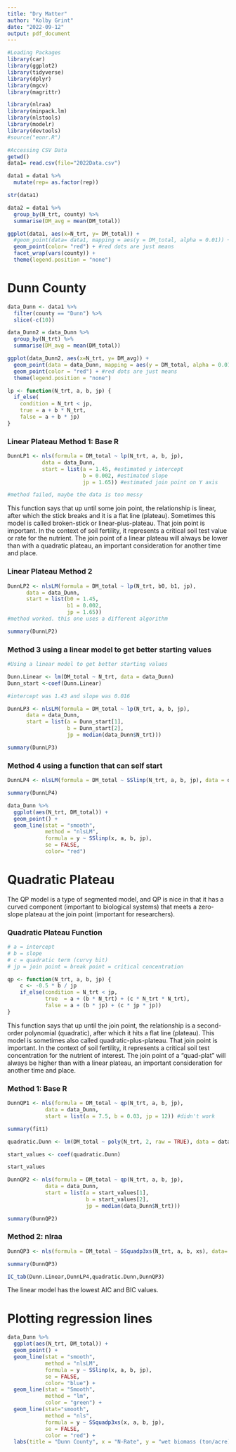 ```yaml
---
title: "Dry Matter"
author: "Kolby Grint"
date: "2022-09-12"
output: pdf_document
---
```


```r
#Loading Packages
library(car)
library(ggplot2)
library(tidyverse)
library(dplyr)
library(mgcv)
library(magrittr)

library(nlraa)
library(minpack.lm)
library(nlstools)
library(modelr)
library(devtools)
#source("eonr.R")
```


```r
#Accessing CSV Data
getwd()
data1= read.csv(file="2022Data.csv")

data1 = data1 %>%
  mutate(rep= as.factor(rep))

str(data1)
```

```r
data2 = data1 %>%
  group_by(N_trt, county) %>%
  summarise(DM_avg = mean(DM_total))

ggplot(data1, aes(x=N_trt, y= DM_total)) +
  #geom_point(data= data1, mapping = aes(y = DM_total, alpha = 0.01)) +
  geom_point(color= "red") + #red dots are just means
  facet_wrap(vars(county)) +
  theme(legend.position = "none")
```


# Dunn County
```r
data_Dunn <- data1 %>%
  filter(county == "Dunn") %>%
  slice(-c(10)) 
```

```r
data_Dunn2 = data_Dunn %>%
  group_by(N_trt) %>%
  summarise(DM_avg = mean(DM_total))

ggplot(data_Dunn2, aes(x=N_trt, y= DM_avg)) +
  geom_point(data = data_Dunn, mapping = aes(y = DM_total, alpha = 0.01)) +
  geom_point(color = "red") + #red dots are just means
  theme(legend.position = "none")
```


```r
lp <- function(N_trt, a, b, jp) {
  if_else(
    condition = N_trt < jp,
    true = a + b * N_trt,
    false = a + b * jp)
}
```

### Linear Plateau Method 1: Base R
```r
DunnLP1 <- nls(formula = DM_total ~ lp(N_trt, a, b, jp),
           data = data_Dunn,
           start = list(a = 1.45, #estimated y intercept
                        b = 0.002, #estimated slope
                        jp = 1.65)) #estimated join point on Y axis

#method failed, maybe the data is too messy
```
This function says that up until some join point, the relationship is linear, after which the stick breaks and it is a flat line (plateau). Sometimes this model is called broken-stick or linear-plus-plateau. That join point is important. In the context of soil fertility, it represents a critical soil test value or rate for the nutrient. The join point of a linear plateau will always be lower than with a quadratic plateau, an important consideration for another time and place.

### Linear Plateau Method 2
```r
DunnLP2 <- nlsLM(formula = DM_total ~ lp(N_trt, b0, b1, jp),
      data = data_Dunn,
      start = list(b0 = 1.45,
                   b1 = 0.002,
                   jp = 1.65))
#method worked. this one uses a different algorithm

summary(DunnLP2)
```

### Method 3 using a linear model to get better starting values
```r
#Using a linear model to get better starting values

Dunn.Linear <- lm(DM_total ~ N_trt, data = data_Dunn)
Dunn_start <-coef(Dunn.Linear)

#intercept was 1.43 and slope was 0.016
```

```r
DunnLP3 <- nlsLM(formula = DM_total ~ lp(N_trt, a, b, jp),
      data = data_Dunn,
      start = list(a = Dunn_start[1],
                   b = Dunn_start[2],
                   jp = median(data_Dunn$N_trt)))

summary(DunnLP3)
```

### Method 4 using a function that can self start
```r
DunnLP4 <- nlsLM(formula = DM_total ~ SSlinp(N_trt, a, b, jp), data = data_Dunn)

summary(DunnLP4)

```

```r
data_Dunn %>%
  ggplot(aes(N_trt, DM_total)) +
  geom_point() +
  geom_line(stat = "smooth", 
            method = "nlsLM", 
            formula = y ~ SSlinp(x, a, b, jp),
            se = FALSE,
            color= "red")
```

# Quadratic Plateau
The QP model is a type of segmented model, and QP is nice in that it has a curved component (important to biological systems) that meets a zero-slope plateau at the join point (important for researchers).

### Quadratic Plateau Function
```r
# a = intercept
# b = slope
# c = quadratic term (curvy bit)
# jp = join point = break point = critical concentration

qp <- function(N_trt, a, b, jp) {
    c <- -0.5 * b / jp
    if_else(condition = N_trt < jp,
            true  = a + (b * N_trt) + (c * N_trt * N_trt),
            false = a + (b * jp) + (c * jp * jp))
}
```

This function says that up until the join point, the relationship is a second-order polynomial (quadratic), after which it hits a flat line (plateau). This model is sometimes also called quadratic-plus-plateau. That join point is important. In the context of soil fertility, it represents a critical soil test concentration for the nutrient of interest. The join point of a “quad-plat” will always be higher than with a linear plateau, an important consideration for another time and place.


### Method 1: Base R
```r
DunnQP1 <- nls(formula = DM_total ~ qp(N_trt, a, b, jp),
            data = data_Dunn,
            start = list(a = 7.5, b = 0.03, jp = 12)) #didn't work

summary(fit1)
```

```r
quadratic.Dunn <- lm(DM_total ~ poly(N_trt, 2, raw = TRUE), data = data_Dunn)

start_values <- coef(quadratic.Dunn)

start_values
```

```r
DunnQP2 <- nls(formula = DM_total ~ qp(N_trt, a, b, jp),
            data = data_Dunn,
            start = list(a = start_values[1],
                         b = start_values[2],
                         jp = median(data_Dunn$N_trt)))

summary(DunnQP2)
```

### Method 2: nlraa
```r
DunnQP3 <- nls(formula = DM_total ~ SSquadp3xs(N_trt, a, b, xs), data= data_Dunn)

summary(DunnQP3)
```

```r
IC_tab(Dunn.Linear,DunnLP4,quadratic.Dunn,DunnQP3)
```
The linear model has the lowest AIC and BIC values.

# Plotting regression lines
```r
data_Dunn %>%
  ggplot(aes(N_trt, DM_total)) +
  geom_point() +
  geom_line(stat = "smooth", 
            method = "nlsLM", 
            formula = y ~ SSlinp(x, a, b, jp),
            se = FALSE,
            color= "blue") +
  geom_line(stat = "Smooth",
            method = "lm",
            color = "green") +
  geom_line(stat="smooth",
            method = "nls",
            formula = y ~ SSquadp3xs(x, a, b, jp),
            se = FALSE,
            color = "red") +
  labs(title = "Dunn County", x = "N-Rate", y = "wet biomass (ton/acre)")
```